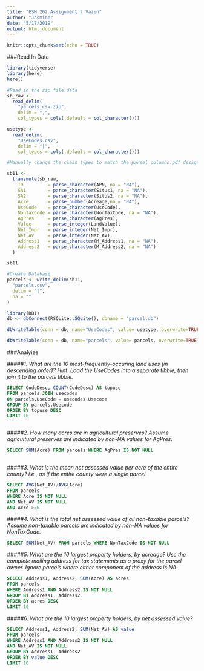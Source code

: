 ```yaml
---
title: "ESM 262 Assignment 2 Vazin"
author: "Jasmine"
date: "5/17/2019"
output: html_document
---
```


```r
knitr::opts_chunk$set(echo = TRUE)
```


###Read In Data
```r
library(tidyverse)
library(here)
here()
```

```r
#Read in the zip file data
sb_raw <-
  read_delim(
    "parcels.csv.zip",
    delim = ",",
    col_types = cols(.default = col_character()))

usetype <-
  read_delim(
    "UseCodes.csv",
    delim = "|",
    col_types = cols(.default = col_character()))
```


```r
#Manually change the class types to match the parsel_columns.pdf designations

sb11 <-
  transmute(sb_raw,
    ID         = parse_character(APN, na = "NA"),
    SA1        = parse_character(Situs1, na = "NA"),
    SA2        = parse_character(Situs2, na = "NA"),
    Acre       = parse_number(Acreage,na = "NA"),
    UseCode    = parse_character(UseCode),
    NonTaxCode = parse_character(NonTaxCode, na = "NA"),
    AgPres     = parse_character(AgPres),
    Value      = parse_integer(LandValue),
    Net_Impr   = parse_integer(Net_Impr),
    Net_AV     = parse_integer(Net_AV),
    Address1   = parse_character(M_Address1, na = "NA"),
    Address2   = parse_character(M_Address2, na = "NA")
  )

sb11
```

```r

#Create Database
parcels <- write_delim(sb11,
  "parcels.csv",
  delim = "|",
  na = ""
)

library(DBI)
db <- dbConnect(RSQLite::SQLite(), dbname = "parcel.db")

dbWriteTable(conn = db, name="UseCodes", value= usetype, overwrite=TRUE)

dbWriteTable(conn = db, name="parcels", value= parcels, overwrite=TRUE)

```
###Analyize 

#####*1. What are the 10 most-frequently-occuring land uses (in descending order)?*
*Hint: Load the UseCodes into a separate tibble, then join it to the parcels tibble.*
```sql


SELECT CodeDesc, COUNT(CodeDesc) AS topuse
FROM parcels JOIN usecodes
ON parcels.UseCode = usecodes.Usecode
GROUP BY parcels.Usecode
ORDER BY topuse DESC
LIMIT 10



```

#####*2. How many acres are in agricultural preserves?*
*Assume agricultural preserves are indicated by non-NA values for AgPres.*
```sql

SELECT SUM(Acre) FROM parcels WHERE AgPres IS NOT NULL 
  
```

#####*3. What is the mean net assessed value per acre of the entire county?*
*i.e., as if the entire county were a single parcel.*
```sql

SELECT AVG(Net_AV)/AVG(Acre)
FROM parcels
WHERE Acre IS NOT NULL 
AND Net_AV IS NOT NULL
AND Acre >=0


```


#####*4. What is the total net assessed value of all non-taxable parcels?*
*Assume non-taxable parcels are indicated by non-NA values for NonTaxCode.*
```sql

SELECT SUM(Net_AV) FROM parcels WHERE NonTaxCode IS NOT NULL

```

#####*5. What are the 10 largest property holders, by acreage?*
*Use the complete mailing address for tax statements as a proxy for the parcel owner. Ignore parcels where either component of the address is NA.*
```sql

SELECT Address1, Address2, SUM(Acre) AS acres
FROM parcels
WHERE Address1 AND Address2 IS NOT NULL
GROUP BY Address1, Address2
ORDER BY acres DESC
LIMIT 10

```

#####*6. What are the 10 largest property holders, by net assessed value?*
```sql

SELECT Address1, Address2, SUM(Net_AV) AS value
FROM parcels
WHERE Address1 AND Address2 IS NOT NULL
AND Net_AV IS NOT NULL
GROUP BY Address1, Address2
ORDER BY value DESC
LIMIT 10

```
